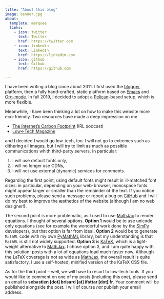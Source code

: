 ```yaml
---
title: "About this blog"
image: banner.jpg
about:
  template: marquee
  links:
    - icon: twitter
      text: Twitter
      href: https://twitter.com
    - icon: linkedin
      text: LinkedIn
      href: https://linkedin.com
    - icon: github
      text: Github
      href: https://github.com

---
```


I have been writing a blog since about 2011. I first used the
[blogger](https://www.blogger.com/) platform, then a fully hand-crafted, static
platform based on [Emacs](https://www.gnu.org/software/emacs/) and
[Org-mode](https://www.orgmode.org/). In fall 2019, I decided to adopt a
[Pelican](https://blog.getpelican.com/)-based setup, which is more flexible.

Meanwhile, I have been thinking a lot on how to make this website more
eco-friendly. Two resources have made a deep impression on me

- [The Internet’s Carbon
  Footprint](https://irlpodcast.org/season5/episode3/) (IRL podcast)
- [Low←Tech Magazine](https://solar.lowtechmagazine.com/)

and I decided I would go low-tech, too. I will not go to extremes such as
dithering all images, but I will try to limit as much as possible communications
whith third-party servers. In particular:

1. I will use default fonts only,
2. I will no longer use CDNs,
3. I will not use external (dynamic) services for comments.

Regarding the first point, using default fonts might result in ill-matched font
sizes: in particular, depending on your web-browser, monospace fonts might
appear larger or smaller than the remainder of the text. If you notice such
problems, please send a message or report a bug on
[GitHub](https://github.com/sbrisard/sbrisard.github.io) and I will do my best
to improve the æsthetics of the website (although I am no web designer!).

The second point is more problematic, as I used to use
[MathJax](https://www.mathjax.org/) to render equations. I thought of several
options. **Option 1** would be to use unicode only equations (see for example
the wonderful work done by the
[SimPy](https://docs.sympy.org/latest/tutorial/printing.html#unicode-pretty-printer)
developers), but that option is far from ideal. **Option 2** would be to
generate `MathML` code with my own
[PyMathML](https://github.com/sbrisard/pymathml) library, but my understanding
is that `MathML` is still not widely supported. **Option 3** is
[KaTeX](https://katex.org/), which is a light-weight alternative to
[MathJax](https://www.mathjax.org/). I chose option 3, and I am quite happy with
this solution: posts with a lot of equations load much faster now. Although the
LaTeX coverage is not as wide as [MathJax](https://www.mathjax.org/), the
overall result is quite satisfactory. I use a self-hosted, minified version of
the KaTeX CSS file.

As for the third point – well, we will have to resort to low-tech tools. If you
would like to comment on one of my posts (including this one), please send an
email to **sebastien [dot] brisard [at] ifsttar [dot] fr**. Your comment will be
published alongside the post. I will of course *not* publish your email address.
